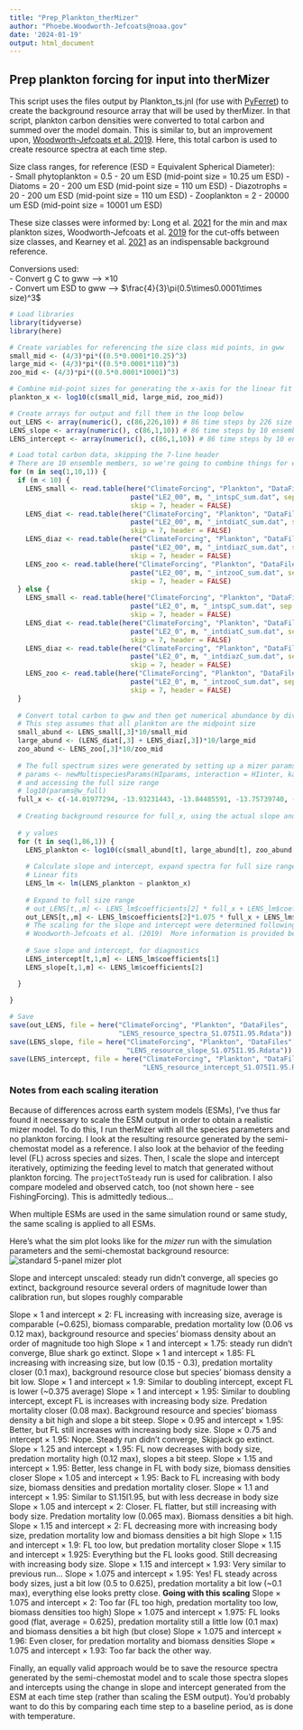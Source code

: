 ```yaml
---
title: "Prep_Plankton_therMizer"
author: "Phoebe.Woodworth-Jefcoats@noaa.gov"
date: '2024-01-19'
output: html_document
---
```


## Prep plankton forcing for input into therMizer

This script uses the files output by Plankton_ts.jnl (for use with [PyFerret](https://ferret.pmel.noaa.gov/Ferret/)) to create the background resource array that will be used by therMizer.  In that script, plankton carbon densities were converted to total carbon and summed over the model domain.  This is similar to, but an improvement upon, [Woodworth-Jefcoats et al. 2019](https://www.frontiersin.org/articles/10.3389/fmars.2019.00383/full).  Here, this total carbon is used to create resource spectra at each time step.

Size class ranges, for reference (ESD = Equivalent Spherical Diameter):  
- Small phytoplankton = 0.5 - 20 um ESD (mid-point size = 10.25 um ESD)
- Diatoms = 20 - 200 um ESD (mid-point size = 110 um ESD)
- Diazotrophs = 20 - 200 um ESD (mid-point size = 110 um ESD)
- Zooplankton = 2 - 20000 um ESD (mid-point size = 10001 um ESD)

These size classes were informed by:
Long et al. [2021](https://doi.
org/10.1029/2021MS002647) for the min and max plankton sizes, 
Woodworth-Jefcoats et al. [2019](https://www.frontiersin.org/articles/10.3389/fmars.2019.00383/full) for the cut-offs between size classes, and
Kearney et al. [2021](https://doi.org/10.3389/fmars.2021.622206) as an indispensable background reference.

Conversions used:  
- Convert g C to gww --> $\times 10$  
- Convert um ESD to gww --> $\frac{4}{3}\pi(0.5\times0.0001\times size)^3$

```r
# Load libraries
library(tidyverse)
library(here)
```

```r
# Create variables for referencing the size class mid points, in gww
small_mid <- (4/3)*pi*((0.5*0.0001*10.25)^3)
large_mid <- (4/3)*pi*((0.5*0.0001*110)^3)
zoo_mid <- (4/3)*pi*((0.5*0.0001*10001)^3)

# Combine mid-point sizes for generating the x-axis for the linear fit
plankton_x <- log10(c(small_mid, large_mid, zoo_mid))

# Create arrays for output and fill them in the loop below
out_LENS <- array(numeric(), c(86,226,10)) # 86 time steps by 226 size classes by 10 ensemble members
LENS_slope <- array(numeric(), c(86,1,10)) # 86 time steps by 10 ensemble members
LENS_intercept <- array(numeric(), c(86,1,10)) # 86 time steps by 10 ensemble members

# Load total carbon data, skipping the 7-line header
# There are 10 ensemble members, so we're going to combine things for efficiency
for (m in seq(1,10,1)) {
  if (m < 10) {
    LENS_small <- read.table(here("ClimateForcing", "Plankton", "DataFiles",
                              paste("LE2_00", m, "_intspC_sum.dat", sep = "")),
                              skip = 7, header = FALSE)
    LENS_diat <- read.table(here("ClimateForcing", "Plankton", "DataFiles",
                              paste("LE2_00", m, "_intdiatC_sum.dat", sep = "")),
                              skip = 7, header = FALSE)
    LENS_diaz <- read.table(here("ClimateForcing", "Plankton", "DataFiles",
                              paste("LE2_00", m, "_intdiazC_sum.dat", sep = "")),
                              skip = 7, header = FALSE)
    LENS_zoo <- read.table(here("ClimateForcing", "Plankton", "DataFiles",
                              paste("LE2_00", m, "_intzooC_sum.dat", sep = "")),
                              skip = 7, header = FALSE)
  } else {
    LENS_small <- read.table(here("ClimateForcing", "Plankton", "DataFiles",
                              paste("LE2_0", m, "_intspC_sum.dat", sep = "")),
                              skip = 7, header = FALSE)
    LENS_diat <- read.table(here("ClimateForcing", "Plankton", "DataFiles",
                              paste("LE2_0", m, "_intdiatC_sum.dat", sep = "")),
                              skip = 7, header = FALSE)
    LENS_diaz <- read.table(here("ClimateForcing", "Plankton", "DataFiles",
                              paste("LE2_0", m, "_intdiazC_sum.dat", sep = "")),
                              skip = 7, header = FALSE)
    LENS_zoo <- read.table(here("ClimateForcing", "Plankton", "DataFiles",
                              paste("LE2_0", m, "_intzooC_sum.dat", sep = "")),
                              skip = 7, header = FALSE)
  }
  
  # Convert total carbon to gww and then get numerical abundance by dividing by size class mid point
  # This step assumes that all plankton are the midpoint size
  small_abund <- LENS_small[,3]*10/small_mid
  large_abund <- (LENS_diat[,3] + LENS_diaz[,3])*10/large_mid
  zoo_abund <- LENS_zoo[,3]*10/zoo_mid
  
  # The full spectrum sizes were generated by setting up a mizer params:
  # params <- newMultispeciesParams(HIparams, interaction = HIinter, kappa = 1e12, min_w_pp = 1e-14)
  # and accessing the full size range
  # log10(params@w_full)
  full_x <- c(-14.01977294, -13.93231443, -13.84485591, -13.75739740, -13.66993888, -13.58248037, -13.49502185, -13.40756333, -13.32010482, -13.23264630, -13.14518779, -13.05772927, -12.97027076, -12.88281224, -12.79535373, -12.70789521, -12.62043670, -12.53297818, -12.44551967, -12.35806115, -12.27060263, -12.18314412, -12.09568560, -12.00822709, -11.92076857, -11.83331006, -11.74585154, -11.65839303, -11.57093451, -11.48347600, -11.39601748, -11.30855896, -11.22110045, -11.13364193, -11.04618342, -10.95872490, -10.87126639, -10.78380787, -10.69634936, -10.60889084, -10.52143233, -10.43397381, -10.34651530, -10.25905678, -10.17159826, -10.08413975, -9.99668123,  -9.90922272, -9.82176420, -9.73430569, -9.64684717, -9.55938866, -9.47193014, -9.38447163, -9.29701311, -9.20955459, -9.12209608, -9.03463756, -8.94717905, -8.85972053, -8.77226202, -8.68480350, -8.59734499, -8.50988647, -8.42242796, -8.33496944, -8.24751093, -8.16005241, -8.07259389, -7.98513538, -7.89767686, -7.81021835, -7.72275983, -7.63530132, -7.54784280, -7.46038429, -7.37292577, -7.28546726, -7.19800874, -7.11055022, -7.02309171, -6.93563319, -6.84817468, -6.76071616, -6.67325765, -6.58579913, -6.49834062, -6.41088210, -6.32342359, -6.23596507, -6.14850656, -6.06104804, -5.97358952, -5.88613101, -5.79867249, -5.71121398, -5.62375546, -5.53629695, -5.44883843, -5.36137992, -5.27392140, -5.18646289, -5.09900437, -5.01154585, -4.92408734, -4.83662882, -4.74917031, -4.66171179, -4.57425328, -4.48679476, -4.39933625, -4.31187773, -4.22441922, -4.13696070, -4.04950219, -3.96204367, -3.87458515, -3.78712664, -3.69966812, -3.61220961, -3.52475109, -3.43729258, -3.34983406, -3.26237555, -3.17491703, -3.08745852, -3.00000000, -2.91254148, -2.82508297, -2.73762445, -2.65016594, -2.56270742, -2.47524891, -2.38779039, -2.30033188, -2.21287336, -2.12541485, -2.03795633, -1.95049781, -1.86303930, -1.77558078, -1.68812227, -1.60066375, -1.51320524, -1.42574672, -1.33828821, -1.25082969, -1.16337118, -1.07591266, -0.98845415, -0.90099563, -0.81353711, -0.72607860, -0.63862008, -0.55116157, -0.46370305, -0.37624454, -0.28878602, -0.20132751, -0.11386899, -0.02641048,  0.06104804, 0.14850656, 0.23596507, 0.32342359, 0.41088210, 0.49834062, 0.58579913, 0.67325765, 0.76071616, 0.84817468, 0.93563319, 1.02309171, 1.11055022, 1.19800874, 1.28546726, 1.37292577, 1.46038429, 1.54784280, 1.63530132, 1.72275983, 1.81021835, 1.89767686, 1.98513538, 2.07259389, 2.16005241, 2.24751093, 2.33496944, 2.42242796, 2.50988647, 2.59734499, 2.68480350, 2.77226202, 2.85972053, 2.94717905, 3.03463756, 3.12209608, 3.20955459, 3.29701311, 3.38447163, 3.47193014, 3.55938866, 3.64684717, 3.73430569, 3.82176420, 3.90922272, 3.99668123, 4.08413975, 4.17159826, 4.25905678, 4.34651530, 4.43397381, 4.52143233, 4.60889084, 4.69634936, 4.78380787, 4.87126639, 4.95872490, 5.04618342, 5.13364193, 5.22110045, 5.30855896, 5.39601748, 5.48347600, 5.57093451, 5.65839303)
  
  # Creating background resource for full_x, using the actual slope and intercept from the linear models.
  
  # y values
  for (t in seq(1,86,1)) {
    LENS_plankton <- log10(c(small_abund[t], large_abund[t], zoo_abund[t]))
    
    # Calculate slope and intercept, expand spectra for full size range
    # Linear fits
    LENS_lm <- lm(LENS_plankton ~ plankton_x)
    
    # Expand to full size range
    # out_LENS[t,,m] <- LENS_lm$coefficients[2] * full_x + LENS_lm$coefficients[1]
    out_LENS[t,,m] <- LENS_lm$coefficients[2]*1.075 * full_x + LENS_lm$coefficients[1]*1.95
    # The scaling for the slope and intercept were determined following the method in 
    # Woodworth-Jefcoats et al. (2019)  More information is provided below.
    
    # Save slope and intercept, for diagnostics
    LENS_intercept[t,1,m] <- LENS_lm$coefficients[1]
    LENS_slope[t,1,m] <- LENS_lm$coefficients[2]

  }
  
}

# Save
save(out_LENS, file = here("ClimateForcing", "Plankton", "DataFiles",
                           "LENS_resource_spectra_S1.075I1.95.Rdata"))
save(LENS_slope, file = here("ClimateForcing", "Plankton", "DataFiles",
                             "LENS_resource_slope_S1.075I1.95.Rdata"))
save(LENS_intercept, file = here("ClimateForcing", "Plankton", "DataFiles",
                                 "LENS_resource_intercept_S1.075I1.95.Rdata"))

```

### Notes from each scaling iteration  
Because of differences across earth system models (ESMs), I've thus far found it necessary to scale the ESM output in order to obtain a realistic mizer model.  To do this, I run therMizer with all the species parameters and no plankton forcing.  I look at the resulting resource generated by the semi-chemostat model as a reference.  I also look at the behavior of the feeding level (FL) across species and sizes.  Then, I scale the slope and intercept iteratively, optimizing the feeding level to match that generated without plankton forcing.  The `projectToSteady` run is used for calibration.  I also compare modeled and observed catch, too (not shown here - see FishingForcing).  This is admittedly tedious...

When multiple ESMs are used in the same simulation round or same study, the same scaling is applied to all ESMs.

Here's what the sim plot looks like for the _mizer_ run with the simulation parameters and the semi-chemostat background resource:
![standard 5-panel mizer plot](/CalibrationSimPlot.png "Calibration Sim Plot")

Slope and intercept unscaled: steady run didn't converge, all species go extinct, background resource several orders of 
magnitude lower than calibration run, but slopes roughly comparable

Slope $\times$ 1 and intercept $\times$ 2: FL increasing with increasing size, average is comparable (~0.625), biomass comparable, predation mortality low (0.06 vs 0.12 max), background resource and species' biomass density about an order of magnitude too high
Slope $\times$ 1 and intercept $\times$ 1.75: steady run didn't converge, Blue shark go extinct.
Slope $\times$ 1 and intercept $\times$ 1.85: FL increasing with increasing size, but low (0.15 - 0.3), predation mortality closer (0.1 max), background resource close but species' biomass density a bit low.
Slope $\times$ 1 and intercept $\times$ 1.9: Similar to doubling intercept, except FL is lower (~0.375 average) 
Slope $\times$ 1 and intercept $\times$ 1.95:  Similar to doubling intercept, except FL is increases with increasing body size. Predation mortality closer (0.08 max).  Background resource and species' biomass density a bit high and slope a bit steep.
Slope $\times$ 0.95 and intercept $\times$ 1.95: Better, but FL still increases with increasing body size.
Slope $\times$ 0.75 and intercept $\times$ 1.95: Nope.  Steady run didn't converge, Skipjack go extinct.
Slope $\times$ 1.25 and intercept $\times$ 1.95: FL now decreases with body size, predation mortality high (0.12 max), slopes a bit steep.
Slope $\times$ 1.15 and intercept $\times$ 1.95: Better, less change in FL with body size, biomass densities closer 
Slope $\times$ 1.05 and intercept $\times$ 1.95: Back to FL increasing with body size, biomass densities and predation mortality closer.
Slope $\times$ 1.1 and intercept $\times$ 1.95: Similar to S1.15I1.95, but with less decrease in body size
Slope $\times$ 1.05 and intercept $\times$ 2: Closer.  FL flatter, but still increasing with body size.  Predation mortality low (0.065 max).  Biomass densities a bit high.
Slope $\times$ 1.15 and intercept $\times$ 2: FL decreasing more with increasing body size, predation mortality low and biomass densities a bit high
Slope $\times$ 1.15 and intercept $\times$ 1.9: FL too low, but predation mortality closer
Slope $\times$ 1.15 and intercept $\times$ 1.925: Everything but the FL looks good.  Still decreasing with increasing body size. 
Slope $\times$ 1.15 and intercept $\times$ 1.93: Very similar to previous run...
Slope $\times$ 1.075 and intercept $\times$ 1.95: Yes!  FL steady across body sizes, just a bit low (0.5 to 0.625), predation mortality a bit low (~0.1 max), everything else looks pretty close.  __Going with this scaling__
Slope $\times$ 1.075 and intercept $\times$ 2: Too far (FL too high, predation mortality too low, biomass densities too high)
Slope $\times$ 1.075 and intercept $\times$ 1.975: FL looks good (flat, average = 0.625), predation mortality still a little low (0.1 max) and biomass densities a bit high (but close)
Slope $\times$ 1.075 and intercept $\times$ 1.96: Even closer, for predation mortality and biomass densities
Slope $\times$ 1.075 and intercept $\times$ 1.93: Too far back the other way.

Finally, an equally valid approach would be to save the resource spectra generated by the semi-chemostat model and to scale those spectra slopes and intercepts using the change in slope and intercept generated from the ESM at each time step (rather than scaling the ESM output).  You'd probably want to do this by comparing each time step to a baseline period, as is done with temperature.